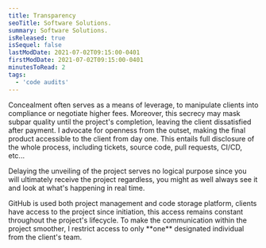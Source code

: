 ```yaml
---
title: Transparency
seoTitle: Software Solutions.
summary: Software Solutions.
isReleased: true
isSequel: false
lastModDate: 2021-07-02T09:15:00-0401
firstModDate: 2021-07-02T09:15:00-0401
minutesToRead: 2
tags:
  - 'code audits'
---
```

<C>
Concealment often serves as a means of leverage, to manipulate clients into compliance or negotiate higher fees. Moreover, this secrecy may mask subpar <L href="/blog/software-quality">quality</L> until the project's completion, leaving the client dissatisfied after <L href="/services/billing">payment.</L>
</C>

<C>
I advocate for openness from the outset, making the final product accessible to the client from day one. This entails full disclosure of the whole <L href="/services/full-project-development">process</L>, including <L href="/services/glossary#tickets">tickets</L>, source code, pull requests, CI/CD, etc... 
</C>

<C>

Delaying the unveiling of the project serves no logical purpose since you will ultimately receive the project regardless, you might as well always see it and look at what's happening in real time.
</C>


<C>
GitHub is used both project management and code storage platform, clients have access to the project since initiation, this access remains constant throughout the project's lifecycle.
</C>

<C>
To make the <L href="/services/communication">communication</L> within the project smoother, I restrict access to only **one** designated individual from the client's team. 
</C>




